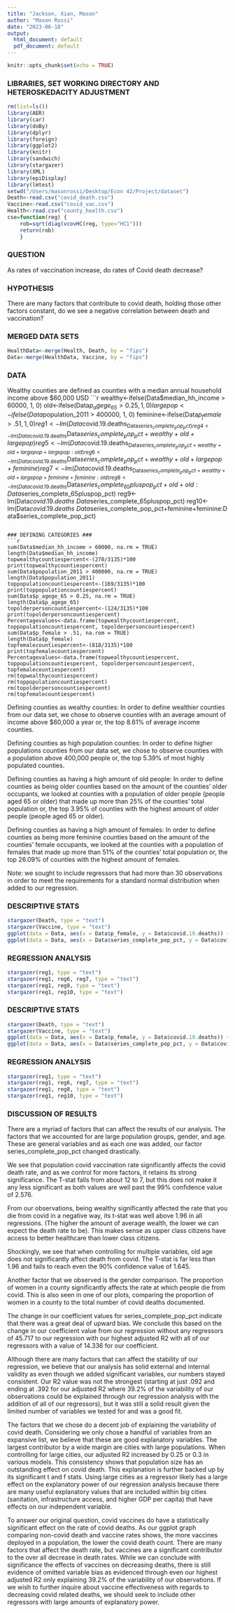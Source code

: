 ```yaml
---
title: "Jackson, Xian, Mason"
author: "Mason Rossi"
date: "2023-06-18"
output:
  html_document: default
  pdf_document: default
---
```


```r
knitr::opts_chunk$set(echo = TRUE)
```

### LIBRARIES, SET WORKING DIRECTORY AND HETEROSKEDACITY ADJUSTMENT ###
```r
rm(list=ls())
library(AER)
library(car) 
library(doBy) 
library(dplyr) 
library(foreign)
library(ggplot2)
library(knitr)
library(sandwich)
library(stargazer)
library(XML)
library(epiDisplay)
library(lmtest) 
setwd("/Users/masonrossi/Desktop/Econ 42/Project/dataset")
Death<-read.csv("covid_death.csv")
Vaccine<-read.csv("covid_vac.csv")
Health<-read.csv("county_health.csv")
cse=function(reg) {
    rob=sqrt(diag(vcovHC(reg, type="HC1")))
    return(rob)
    }
```

### QUESTION ###
As rates of vaccination increase, do rates of Covid death decrease?

### HYPOTHESIS ###
There are many factors that contribute to covid death, holding those other factors constant, do we see a negative correlation between death and vaccination?

### MERGED DATA SETS ###
```r
HealthData<-merge(Health, Death, by = "fips")
Data<-merge(HealthData, Vaccine, by = "fips")
```

### DATA ###
Wealthy counties are defined as counties with a median annual household income above $60,000 USD
```r
wealthy<-ifelse(Data$median_hh_income > 60000, 1, 0)
old<-ifelse(Data$p_agege_65 > 0.25, 1, 0)
largepop<-ifelse(Data$population_2011 > 400000, 1, 0)
feminine<-ifelse(Data$p_female > .51, 1, 0)
reg1<-lm(Data$covid.19.deaths~Data$series_complete_pop_pct)
reg4<-lm(Data$covid.19.deaths~Data$series_complete_pop_pct+wealthy+old+largepop)
reg5<-lm(Data$covid.19.deaths~Data$series_complete_pop_pct+wealthy+old+largepop+largepop:old)
reg6<-lm(Data$covid.19.deaths~Data$series_complete_pop_pct+wealthy+old+largepop+feminine)
reg7<-lm(Data$covid.19.deaths~Data$series_complete_pop_pct+wealthy+old+largepop+feminine+feminine:old)
reg8<-lm(Data$covid.19.deaths~Data$series_complete_65pluspop_pct+old+old:Data$series_complete_65pluspop_pct)
reg9<-lm(Data$covid.19.deaths~Data$series_complete_65pluspop_pct)
reg10<-lm(Data$covid.19.deaths~Data$series_complete_pop_pct+feminine+feminine:Data$series_complete_pop_pct)
```

### DEFINING CATEGORIES ###
```r
sum(Data$median_hh_income > 60000, na.rm = TRUE)
length(Data$median_hh_income)
topwealthycountiespercent<-(270/3135)*100
print(topwealthycountiespercent)
sum(Data$population_2011 > 400000, na.rm = TRUE)
length(Data$population_2011)
toppopulationcountiespercent<-(169/3135)*100
print(toppopulationcountiespercent)
sum(Data$p_agege_65 > 0.25, na.rm = TRUE)
length(Data$p_agege_65)
topolderpersoncountiespercent<-(124/3135)*100
print(topolderpersoncountiespercent)
Percentagevalues<-data.frame(topwealthycountiespercent, toppopulationcountiespercent, topolderpersoncountiespercent)
sum(Data$p_female > .51, na.rom = TRUE)
length(Data$p_female)
topfemalecountiespercent<-(818/3135)*100
print(topfemalecountiespercent)
Percentagevalues<-data.frame(topwealthycountiespercent, toppopulationcountiespercent, topolderpersoncountiespercent, topfemalecountiespercent)
rm(topwealthycountiespercent)
rm(toppopulationcountiespercent)
rm(topolderpersoncountiespercent)
rm(topfemalecountiespercent)
```
Defining counties as wealthy counties: In order to define wealthier counties from our data set, we chose to observe counties with an average amount of income above $60,000 a year or, the top 8.61% of average income counties. 

Defining counties as high population counties: In order to define higher populations counties from our data set, we chose to observe counties with a population above 400,000 people or, the top 5.39% of most highly populated counties. 

Defining counties as having a high amount of old people: In order to define counties as being older counties based on the amount of the counties' older occupants, we looked at counties with a population of older people (people aged 65 or older) that made up more than 25% of the counties' total population or, the top 3.95% of counties with the highest amount of older people (people aged 65 or older).

Defining counties as having a high amount of females: In order to define counties as being more feminine counties based on the amount of the counties' female occupants, we looked at the counties with a population of females that made up more than 51% of the counties' total population or, the top 26.09% of counties with the highest amount of females. 

Note: we sought to include regressors that had more than 30 observations in order to meet the requirements for a standard normal distribution when added to our regression. 

### DESCRIPTIVE STATS ###
```r
stargazer(Death, type = "text")
stargazer(Vaccine, type = "text")
ggplot(data = Data, aes(x = Data$p_female, y = Data$covid.19.deaths)) + geom_point() + geom_smooth()
ggplot(data = Data, aes(x = Data$series_complete_pop_pct, y = Data$covid.19.deaths)) + geom_point() + geom_smooth()
```
### REGRESSION ANALYSIS ###
```r
stargazer(reg1, type = "text")
stargazer(reg1, reg6, reg7, type = "text")
stargazer(reg1, reg8, type = "text")
stargazer(reg1, reg10, type = "text")
```

 


### DESCRIPTIVE STATS ###
```r
stargazer(Death, type = "text")
stargazer(Vaccine, type = "text")
ggplot(data = Data, aes(x = Data$p_female, y = Data$covid.19.deaths)) + geom_point() + geom_smooth()
ggplot(data = Data, aes(x = Data$series_complete_pop_pct, y = Data$covid.19.deaths)) + geom_point() + geom_smooth()
```
### REGRESSION ANALYSIS ###
```r
stargazer(reg1, type = "text")
stargazer(reg1, reg6, reg7, type = "text")
stargazer(reg1, reg8, type = "text")
stargazer(reg1, reg10, type = "text")
```

### DISCUSSION OF RESULTS ###
There are a myriad of factors that can affect the results of our analysis. The factors that we accounted for are large population groups, gender, and age. These are general variables and as each one was added, our factor series_complete_pop_pct changed drastically. 

We see that population covid vaccination rate significantly affects the covid death rate, and as we control for more factors, it retains its strong significance. The T-stat falls from about 12 to 7, but this does not make it any less significant as both values are well past the 99% confidence value of 2.576. 

From our observations, being wealthy significantly affected the rate that you die from covid in a negative way, its t-stat was well above 1.96 in all regressions. (The higher the amount of average wealth, the lower we can expect the death rate to be). This makes sense as upper class citizens have access to better healthcare than lower class citizens. 

Shockingly, we see that when controlling for multiple variables, old age does not significantly affect death from covid. The T-stat is far less than 1.96 and fails to reach even the 90% confidence value of 1.645.

Another factor that we observed is the gender comparison. The proportion of women in a county significantly affects the rate at which people die from covid. This is also seen in one of our plots, comparing the proportion of women in a county to the total number of covid deaths documented.

The change in our coefficient values for series_complete_pop_pct indicate that there was a great deal of upward bias. We conclude this based on the change in our coefficient value from our regression without any regressors of 45.717 to our regression with our highest adjusted R2 with all of our regressors with a value of 14.336 for our coefficient.

Although there are many factors that can affect the stability of our regression, we believe that our analysis has solid external and internal validity as even though we added significant variables, our numbers stayed consistent. Our R2 value was not the strongest (starting at just .092 and ending at .392 for our adjusted R2 where 39.2% of the variability of our observations could be explained through our regression analysis with the addition of all of our regressors), but it was still a solid result given the limited number of variables we tested for and was a good fit. 

The factors that we chose do a decent job of explaining the variability of covid death. Considering we only chose a handful of variables from an expansive list, we believe that these are good explanatory variables. The largest contributor by a wide margin are cities with large populations. When controlling for large cities, our adjusted R2 increased by 0.25 or 0.3 in various models. This consistency shows that population size has an outstanding effect on covid death. This explanation is further backed up by its significant t and f stats. Using large cities as a regressor likely has a large effect on the explanatory power of our regression analysis because there are many useful explanatory values that are included within big cities (sanitation, infrastructure access, and higher GDP per capita) that have effects on our independent variable. 

To answer our original question, covid vaccines do have a statistically significant effect on the rate of covid deaths. As our ggplot graph comparing non-covid death and vaccine rates shows, the more vaccines deployed in a population, the lower the covid death count. There are many factors that affect the death rate, but vaccines are a significant contributor to the over all decrease in death rates. While we can conclude with significance the effects of vaccines on decreasing deaths, there is still evidence of omitted variable bias as evidenced through even our highest adjusted R2 only explaining 39.2% of the variability of our observations. If we wish to further inquire about vaccine effectiveness with regards to decreasing covid related deaths, we should seek to include other regressors with large amounts of explanatory power. 



